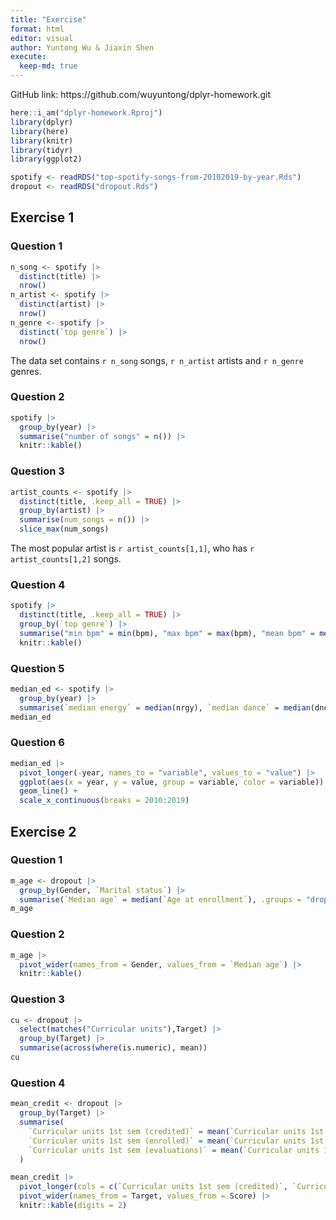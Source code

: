 ```yaml
---
title: "Exercise"
format: html
editor: visual
author: Yuntong Wu & Jiaxin Shen
execute: 
  keep-md: true
---
```


GitHub link: https://github.com/wuyuntong/dplyr-homework.git

```r
here::i_am("dplyr-homework.Rproj")
library(dplyr)
library(here)
library(knitr)
library(tidyr)
library(ggplot2)
```

```r
spotify <- readRDS("top-spotify-songs-from-20102019-by-year.Rds")
dropout <- readRDS("dropout.Rds")
```

## Exercise 1

### Question 1

```r
n_song <- spotify |>
  distinct(title) |>
  nrow()
n_artist <- spotify |>
  distinct(artist) |>
  nrow()
n_genre <- spotify |>
  distinct(`top genre`) |>
  nrow()
```

The data set contains `r n_song` songs, `r n_artist` artists and `r n_genre` genres.

### Question 2

```r
spotify |>
  group_by(year) |>
  summarise("number of songs" = n()) |>
  knitr::kable()
```

### Question 3

```r
artist_counts <- spotify |>
  distinct(title, .keep_all = TRUE) |>
  group_by(artist) |>
  summarise(num_songs = n()) |>
  slice_max(num_songs)
```

The most popular artist is `r artist_counts[1,1]`, who has `r artist_counts[1,2]` songs.

### Question 4

```r
spotify |>
  distinct(title, .keep_all = TRUE) |>
  group_by(`top genre`) |>
  summarise("min bpm" = min(bpm), "max bpm" = max(bpm), "mean bpm" = mean(bpm), "median bmp" = median(bpm), "number" = n()) |>
  knitr::kable()
```

### Question 5

```r
median_ed <- spotify |>
  group_by(year) |>
  summarise(`median energy` = median(nrgy), `median dance` = median(dnce))
median_ed
```

### Question 6

```r
median_ed |>
  pivot_longer(-year, names_to = "variable", values_to = "value") |>
  ggplot(aes(x = year, y = value, group = variable, color = variable)) +
  geom_line() +
  scale_x_continuous(breaks = 2010:2019)
```

## Exercise 2

### Question 1

```r
m_age <- dropout |>
  group_by(Gender, `Marital status`) |>
  summarise(`Median age` = median(`Age at enrollment`), .groups = "drop_last")
m_age
```

### Question 2

```r
m_age |>
  pivot_wider(names_from = Gender, values_from = `Median age`) |>
  knitr::kable()
```

### Question 3
```r
cu <- dropout |>
  select(matches("Curricular units"),Target) |>
  group_by(Target) |>
  summarise(across(where(is.numeric), mean))
cu
```

### Question 4

```r
mean_credit <- dropout |>
  group_by(Target) |>
  summarise(
    `Curricular units 1st sem (credited)` = mean(`Curricular units 1st sem (credited)`),
    `Curricular units 1st sem (enrolled)` = mean(`Curricular units 1st sem (enrolled)`),
    `Curricular units 1st sem (evaluations)` = mean(`Curricular units 1st sem (evaluations)`)
  )

mean_credit |>
  pivot_longer(cols = c(`Curricular units 1st sem (credited)`, `Curricular units 1st sem (enrolled)`, `Curricular units 1st sem (evaluations)`), names_to = "Units", values_to = "Score") |>
  pivot_wider(names_from = Target, values_from = Score) |>
  knitr::kable(digits = 2)
```

